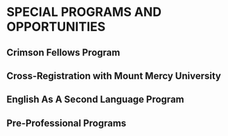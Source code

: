 # SPECIAL PROGRAMS AND OPPORTUNITIES


## Crimson Fellows Program


## Cross-Registration with Mount Mercy University


## English As A Second Language Program


## Pre-Professional Programs



